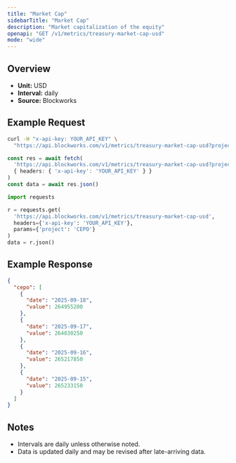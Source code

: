 ```yaml
---
title: "Market Cap"
sidebarTitle: "Market Cap"
description: "Market capitalization of the equity"
openapi: "GET /v1/metrics/treasury-market-cap-usd"
mode: "wide"
---
```


## Overview

- **Unit:** USD
- **Interval:** daily
- **Source:** Blockworks

## Example Request

<CodeGroup>

```bash cURL
curl -H "x-api-key: YOUR_API_KEY" \
  "https://api.blockworks.com/v1/metrics/treasury-market-cap-usd?project=CEPO"
```

```typescript TypeScript
const res = await fetch(
  'https://api.blockworks.com/v1/metrics/treasury-market-cap-usd?project=CEPO',
  { headers: { 'x-api-key': 'YOUR_API_KEY' } }
)
const data = await res.json()
```

```python Python
import requests

r = requests.get(
  'https://api.blockworks.com/v1/metrics/treasury-market-cap-usd',
  headers={'x-api-key': 'YOUR_API_KEY'},
  params={'project': 'CEPO'}
)
data = r.json()
```

</CodeGroup>

## Example Response

```json
{
  "cepo": [
    {
      "date": "2025-09-18",
      "value": 264955200
    },
    {
      "date": "2025-09-17",
      "value": 264830250
    },
    {
      "date": "2025-09-16",
      "value": 265217850
    },
    {
      "date": "2025-09-15",
      "value": 265233150
    }
  ]
}
```

## Notes
- Intervals are daily unless otherwise noted.
- Data is updated daily and may be revised after late-arriving data.